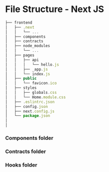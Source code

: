 # File Structure - Next JS

```jsx
├── frontend
│   ├── .next
│   │   └── ...
│   ├── components
│   ├── contracts
│   ├── node_modules
│   │   └── ...
│   ├── pages
│   │   ├── api
│   │   │   └── hello.js
│   │   ├── _app.js
│   │   └── index.js
│   ├── public
│   │   └── favicon.ico
│   ├── styles
│   │   ├── globals.css
│   │   └── Home.module.css
│   ├── .eslintrc.json
│   ├── config.json
│   ├── next.config.js
│   └── package.json
│
│
```

### Components folder

### Contracts folder

### Hooks folder
